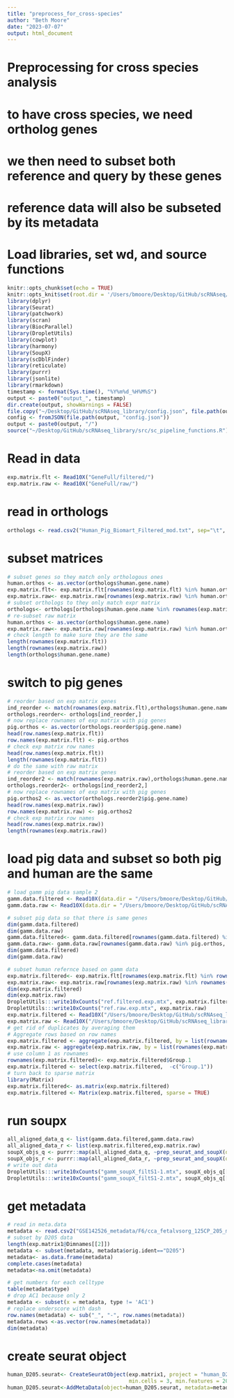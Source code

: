 ```yaml
---
title: "preprocess_for_cross-species"
author: "Beth Moore"
date: "2023-07-07"
output: html_document
---
```

# Preprocessing for cross species analysis
# to have cross species, we need ortholog genes
# we then need to subset both reference and query by these genes
# reference data will also be subseted by its metadata

# Load libraries, set wd, and source functions
```r
knitr::opts_chunk$set(echo = TRUE)
knitr::opts_knit$set(root.dir = '/Users/bmoore/Desktop/GitHub/scRNAseq/GAMM/human_ref')
library(dplyr)
library(Seurat)
library(patchwork)
library(scran)
library(BiocParallel)
library(DropletUtils)
library(cowplot)
library(harmony)
library(SoupX)
library(scDblFinder)
library(reticulate)
library(purrr)
library(jsonlite)
library(rmarkdown)
timestamp <- format(Sys.time(), "%Y%m%d_%H%M%S")
output <- paste0("output_", timestamp)
dir.create(output, showWarnings = FALSE)
file.copy("~/Desktop/GitHub/scRNAseq_library/config.json", file.path(output, "config.json"))
config <- fromJSON(file.path(output, "config.json"))
output <- paste0(output, "/")
source("~/Desktop/GitHub/scRNAseq_library/src/sc_pipeline_functions.R")
```
# Read in data
```r
exp.matrix.flt <- Read10X("GeneFull/filtered/")
exp.matrix.raw <- Read10X("GeneFull/raw/")
```
# read in orthologs
```r
orthologs <- read.csv2("Human_Pig_Biomart_Filtered_mod.txt", sep="\t", header=TRUE)
```
# subset matrices
```r
# subset genes so they match only orthologous ones
human.orthos <- as.vector(orthologs$human.gene.name)
exp.matrix.flt<- exp.matrix.flt[rownames(exp.matrix.flt) %in% human.orthos, ]
exp.matrix.raw<- exp.matrix.raw[rownames(exp.matrix.raw) %in% human.orthos, ]
# subset orthologs to they only match expr matrix
orthologs<- orthologs[orthologs$human.gene.name %in% rownames(exp.matrix.flt), ]
# re-subset raw matrix
human.orthos <- as.vector(orthologs$human.gene.name)
exp.matrix.raw<- exp.matrix.raw[rownames(exp.matrix.raw) %in% human.orthos, ]
# check length to make sure they are the same
length(rownames(exp.matrix.flt))
length(rownames(exp.matrix.raw))
length(orthologs$human.gene.name)
```
# switch to pig genes
```r
# reorder based on exp matrix genes
ind_reorder <- match(rownames(exp.matrix.flt),orthologs$human.gene.name)
orthologs.reorder<- orthologs[ind_reorder,]
# now replace rownames of exp matrix with pig genes
pig.orthos <- as.vector(orthologs.reorder$pig.gene.name)
head(row.names(exp.matrix.flt))
row.names(exp.matrix.flt) <- pig.orthos
# check exp matrix row names
head(row.names(exp.matrix.flt))
length(rownames(exp.matrix.flt))
# do the same with raw matrix
# reorder based on exp matrix genes
ind_reorder2 <- match(rownames(exp.matrix.raw),orthologs$human.gene.name)
orthologs.reorder2<- orthologs[ind_reorder2,]
# now replace rownames of exp matrix with pig genes
pig.orthos2 <- as.vector(orthologs.reorder2$pig.gene.name)
head(row.names(exp.matrix.raw))
row.names(exp.matrix.raw) <- pig.orthos2
# check exp matrix row names
head(row.names(exp.matrix.raw))
length(rownames(exp.matrix.raw))
```
# load pig data and subset so both pig and human are the same
```r
# load gamm pig data sample 2
gamm.data.filtered <- Read10X(data.dir = "/Users/bmoore/Desktop/GitHub/scRNAseq/GAMM/output_S2-1_mm_mt/GeneFull/filtered/")
gamm.data.raw <- Read10X(data.dir = "/Users/bmoore/Desktop/GitHub/scRNAseq/GAMM/output_S2-1_mm_mt/GeneFull/raw/")

# subset pig data so that there is same genes
dim(gamm.data.filtered)
dim(gamm.data.raw)
gamm.data.filtered<- gamm.data.filtered[rownames(gamm.data.filtered) %in% pig.orthos, ]
gamm.data.raw<- gamm.data.raw[rownames(gamm.data.raw) %in% pig.orthos, ]
dim(gamm.data.filtered)
dim(gamm.data.raw)

# subset human refernce based on gamm data
exp.matrix.filtered<- exp.matrix.flt[rownames(exp.matrix.flt) %in% rownames(gamm.data.filtered), ]
exp.matrix.raw<- exp.matrix.raw[rownames(exp.matrix.raw) %in% rownames(gamm.data.filtered), ]
dim(exp.matrix.filtered)
dim(exp.matrix.raw)
DropletUtils:::write10xCounts("ref.filtered.exp.mtx", exp.matrix.filtered)
DropletUtils:::write10xCounts("ref.raw.exp.mtx", exp.matrix.raw)
exp.matrix.filtered <- Read10X("/Users/bmoore/Desktop/GitHub/scRNAseq_library/src/output_20230707_142106/ref.filtered.exp.mtx/")
exp.matrix.raw <- Read10X("/Users/bmoore/Desktop/GitHub/scRNAseq_library/src/output_20230707_142106/ref.raw.exp.mtx/")
# get rid of duplicates by averaging them
# Aggregate rows based on row names
exp.matrix.filtered <- aggregate(exp.matrix.filtered, by = list(rownames(exp.matrix.filtered)), FUN = mean)
exp.matrix.raw <- aggregate(exp.matrix.raw, by = list(rownames(exp.matrix.raw)), FUN = mean)
# use column 1 as rownames
rownames(exp.matrix.filtered)<- exp.matrix.filtered$Group.1
exp.matrix.filtered <- select(exp.matrix.filtered,  -c("Group.1"))
# turn back to sparse matrix
library(Matrix)
exp.matrix.filtered<- as.matrix(exp.matrix.filtered)
exp.matrix.filtered <- Matrix(exp.matrix.filtered, sparse = TRUE)

```
# run soupx
```r
all_aligned_data_q <- list(gamm.data.filtered,gamm.data.raw)
all_aligned_data_r <- list(exp.matrix.filtered,exp.matrix.raw)
soupX_objs_q <- purrr::map(all_aligned_data_q, ~prep_seurat_and_soupX(data.raw = gamm.data.raw, data = gamm.data.filtered, project = "query"), .names = purrr::map_chr(all_data, 'project'))
soupX_objs_r <- purrr::map(all_aligned_data_r, ~prep_seurat_and_soupX(data.raw = exp.matrix.raw, data = exp.matrix.filtered, project = "reference"), .names = purrr::map_chr(all_data, 'project'))
# write out data
DropletUtils:::write10xCounts("gamm_soupX_filtS1-1.mtx", soupX_objs_q[[1]]$out)
DropletUtils:::write10xCounts("gamm_soupX_filtS1-2.mtx", soupX_objs_q[[2]]$out)
```
# get metadata
```r
# read in meta.data
metadata <- read.csv2("GSE142526_metadata/F6/cca_fetalvsorg_125CP_205_metadata.csv", sep=",", header=TRUE, row.names= 1)
# subset by D205 data
length(exp.matrix1@Dimnames[[2]])
metadata <- subset(metadata, metadata$orig.ident=="D205")
metadata<- as.data.frame(metadata)
complete.cases(metadata)
metadata<-na.omit(metadata)

# get numbers for each celltype
table(metadata$type)
# drop AC1 because only 2
metadata <- subset(x = metadata, type != 'AC1')
# replace underscore with dash
row.names(metadata) <- sub("_", "-", row.names(metadata))
metadata.rows <-as.vector(row.names(metadata))
dim(metadata)
```
# create seurat object
```r
human_D205.seurat<- CreateSeuratObject(exp.matrix1, project = "human_D205", assay = "RNA",
                                       min.cells = 3, min.features = 200)
human_D205.seurat<-AddMetaData(object=human_D205.seurat, metadata=metadata)

```

